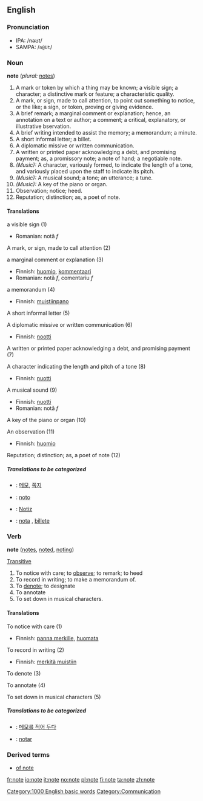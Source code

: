 ==English==

{{rank|fall|pass|doing|547|note|pay|red|unto}}

===Pronunciation===
* IPA: /nəʊt/
*SAMPA: /<tt>n@Ut</tt>/

===Noun===
'''note'''  (''plural:'' [[notes]])
#A mark or token by which a thing may be known; a visible sign; a character; a distinctive mark or feature; a characteristic quality.
#A mark, or sign, made to call attention, to point out something to notice, or the like; a sign, or token, proving or giving evidence.
#A brief remark; a marginal comment or explanation; hence, an annotation on a text or author; a comment; a critical,  explanatory, or illustrative bservation.
#A brief writing intended to assist the memory; a memorandum; a minute.
#A short informal letter; a billet.
#A diplomatic missive or written communication.
#A written or printed paper acknowledging a debt, and promising payment; as, a promissory note; a note of hand; a negotiable note.
#''(Music):'' A character, variously formed, to indicate the length of a tone, and variously placed upon the staff to indicate its pitch.
#''(Music):'' A musical sound; a tone; an utterance; a tune.
#''(Music):'' A key of the piano or organ.
#Observation; notice; heed.
#Reputation; distinction; as, a poet of note.

====Translations====
;a visible sign (1)
{{top}}
*Romanian: notă ''f''
{{mid}}
{{bottom}}

;A mark, or sign, made to call attention (2)
{{top}}
{{mid}}
{{bottom}}

;a marginal comment or explanation (3)
{{top}}
*Finnish: [[huomio]], [[kommentaari]]
*Romanian: notă ''f'', comentariu ''f''
{{mid}}
{{bottom}}

;a memorandum (4)
{{top}}
*Finnish: [[muistiinpano]]
{{mid}}
{{bottom}}

;A short informal letter (5)
{{top}}
{{mid}}
{{bottom}}

;A diplomatic missive or written communication (6)
{{top}}
*Finnish: [[nootti]]
{{mid}}
{{bottom}}

;A written or printed paper acknowledging a debt, and promising payment (7)
{{top}}
{{mid}}
{{bottom}}

;A character indicating the length and pitch of a tone (8)
{{top}}
*Finnish: [[nuotti]]
{{mid}}
{{bottom}}

;A musical sound (9)
{{top}}
*Finnish: [[nuotti]]
*Romanian: notă ''f''
{{mid}}
{{bottom}}

;A key of the piano or organ (10)
{{top}}
{{mid}}
{{bottom}}

;An observation (11)
{{top}}
*Finnish: [[huomio]]
{{mid}}
{{bottom}}

;Reputation; distinction; as, a poet of note (12)
{{top}}
{{mid}}
{{bottom}}

=====Translations to be categorized=====
{{checktrans}}
*{{ttbc|Korean}}: [[메모]], [[쪽지]]
*{{ttbc|Ido}}: [[noto]]
*{{ttbc|German}}: [[Notiz]] {{f}}
*{{ttbc|Spanish}}: [[nota]] {{f}}, [[billete]] {{m}}

===Verb===
'''note'''  ([[notes]], [[noted]], [[noting]])

[[Transitive]]
#To notice with care; to [[observe]]; to remark; to heed
#To record in writing; to make a memorandum of.
#To [[denote]]; to designate
#To annotate
#To set down in musical characters.

====Translations====
;To notice with care (1)
{{top}}
*Finnish: [[panna merkille]], [[huomata]]
{{mid}}
{{bottom}}

;To record in writing (2)
{{top}}
*Finnish: [[merkitä muistiin]]
{{mid}}
{{bottom}}

;To denote (3)
{{top}}
{{mid}}
{{bottom}}

;To annotate (4)
{{top}}
{{mid}}
{{bottom}}

;To set down in musical characters (5)
{{top}}
{{mid}}
{{bottom}}

=====Translations to be categorized=====
{{checktrans}}
*{{ttbc|Korean}}: [[메모를 적어 두다]]
*{{ttbc|Ido}}: [[notar]]

===Derived terms===
*[[of note]]

[[Category:1000 English basic words]]
[[Category:Communication]]

[[fr:note]]
[[io:note]]
[[it:note]]
[[no:note]]
[[pl:note]]
[[fi:note]]
[[ta:note]]
[[zh:note]]
